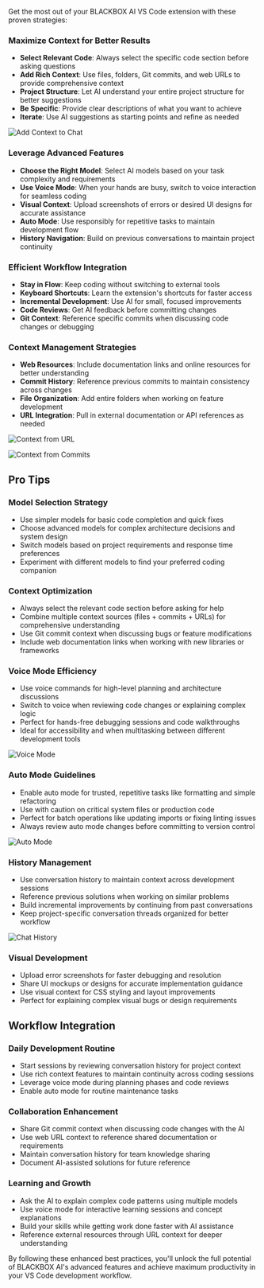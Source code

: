 Get the most out of your BLACKBOX AI VS Code extension with these proven strategies:

### **Maximize Context for Better Results**
- **Select Relevant Code**: Always select the specific code section before asking questions
- **Add Rich Context**: Use files, folders, Git commits, and web URLs to provide comprehensive context
- **Project Structure**: Let AI understand your entire project structure for better suggestions
- **Be Specific**: Provide clear descriptions of what you want to achieve
- **Iterate**: Use AI suggestions as starting points and refine as needed

![Add Context to Chat](/images/vscode-agent/vscode_agent-add-context-for-chat.png)

### **Leverage Advanced Features**
- **Choose the Right Model**: Select AI models based on your task complexity and requirements
- **Use Voice Mode**: When your hands are busy, switch to voice interaction for seamless coding
- **Visual Context**: Upload screenshots of errors or desired UI designs for accurate assistance
- **Auto Mode**: Use responsibly for repetitive tasks to maintain development flow
- **History Navigation**: Build on previous conversations to maintain project continuity

### **Efficient Workflow Integration**
- **Stay in Flow**: Keep coding without switching to external tools
- **Keyboard Shortcuts**: Learn the extension's shortcuts for faster access
- **Incremental Development**: Use AI for small, focused improvements
- **Code Reviews**: Get AI feedback before committing changes
- **Git Context**: Reference specific commits when discussing code changes or debugging

### **Context Management Strategies**
- **Web Resources**: Include documentation links and online resources for better understanding
- **Commit History**: Reference previous commits to maintain consistency across changes
- **File Organization**: Add entire folders when working on feature development
- **URL Integration**: Pull in external documentation or API references as needed

![Context from URL](/images/vscode-agent/vscode_agent-context-from-url.png)

![Context from Commits](/images/vscode-agent/vscode_agent-context-from-commit.png)

## Pro Tips

### **Model Selection Strategy**
- Use simpler models for basic code completion and quick fixes
- Choose advanced models for complex architecture decisions and system design
- Switch models based on project requirements and response time preferences
- Experiment with different models to find your preferred coding companion

### **Context Optimization**
- Always select the relevant code section before asking for help
- Combine multiple context sources (files + commits + URLs) for comprehensive understanding
- Use Git commit context when discussing bugs or feature modifications
- Include web documentation links when working with new libraries or frameworks

### **Voice Mode Efficiency**
- Use voice commands for high-level planning and architecture discussions
- Switch to voice when reviewing code changes or explaining complex logic
- Perfect for hands-free debugging sessions and code walkthroughs
- Ideal for accessibility and when multitasking between different development tools

![Voice Mode](/images/vscode-agent/vscode_agent-voice-mode.png)

### **Auto Mode Guidelines**
- Enable auto mode for trusted, repetitive tasks like formatting and simple refactoring
- Use with caution on critical system files or production code
- Perfect for batch operations like updating imports or fixing linting issues
- Always review auto mode changes before committing to version control

![Auto Mode](/images/vscode-agent/vscode_agent-auto-mode.png)

### **History Management**
- Use conversation history to maintain context across development sessions
- Reference previous solutions when working on similar problems
- Build incremental improvements by continuing from past conversations
- Keep project-specific conversation threads organized for better workflow

![Chat History](/images/vscode-agent/vscode_agent-history-button.png)

### **Visual Development**
- Upload error screenshots for faster debugging and resolution
- Share UI mockups or designs for accurate implementation guidance
- Use visual context for CSS styling and layout improvements
- Perfect for explaining complex visual bugs or design requirements

## Workflow Integration

### **Daily Development Routine**
- Start sessions by reviewing conversation history for project context
- Use rich context features to maintain continuity across coding sessions
- Leverage voice mode during planning phases and code reviews
- Enable auto mode for routine maintenance tasks

### **Collaboration Enhancement**
- Share Git commit context when discussing code changes with the AI
- Use web URL context to reference shared documentation or requirements
- Maintain conversation history for team knowledge sharing
- Document AI-assisted solutions for future reference

### **Learning and Growth**
- Ask the AI to explain complex code patterns using multiple models
- Use voice mode for interactive learning sessions and concept explanations
- Build your skills while getting work done faster with AI assistance
- Reference external resources through URL context for deeper understanding

By following these enhanced best practices, you'll unlock the full potential of BLACKBOX AI's advanced features and achieve maximum productivity in your VS Code development workflow.